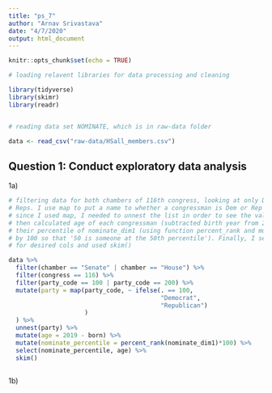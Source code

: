 ```yaml
---
title: "ps_7"
author: "Arnav Srivastava"
date: "4/7/2020"
output: html_document
---
```


```r
knitr::opts_chunk$set(echo = TRUE)

# loading relavent libraries for data processing and cleaning

library(tidyverse)
library(skimr)
library(readr)


# reading data set NOMINATE, which is in raw-data folder

data <- read_csv("raw-data/HSall_members.csv")
```

## Question 1: Conduct exploratory data analysis

1a)
```r

# filtering data for both chambers of 116th congress, looking at only Dems and
# Reps. I use map to put a name to whether a congressman is Dem or Rep (but
# since I used map, I needed to unnest the list in order to see the values). I
# then calculated age of each congressman (subtracted birth year from 2019) and
# their percentile of nominate_dim1 (using function percent_rank and multiplying
# by 100 so that '50 is someone at the 50th percentile'). Finally, I selected
# for desired cols and used skim()

data %>% 
  filter(chamber == "Senate" | chamber == "House") %>% 
  filter(congress == 116) %>% 
  filter(party_code == 100 | party_code == 200) %>% 
  mutate(party = map(party_code, ~ ifelse(. == 100,
                                          "Democrat",
                                          "Republican")
                     )
  ) %>%
  unnest(party) %>% 
  mutate(age = 2019 - born) %>% 
  mutate(nominate_percentile = percent_rank(nominate_dim1)*100) %>% 
  select(nominate_percentile, age) %>% 
  skim()
  

```

1b) 

```r

```

